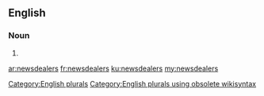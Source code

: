 ==English==

===Noun===
{{head|en}}

# {{plural of|newsdealer}}

[[Category:English plurals]][[Category:English plurals using obsolete wikisyntax]]

[[ar:newsdealers]]
[[fr:newsdealers]]
[[ku:newsdealers]]
[[my:newsdealers]]